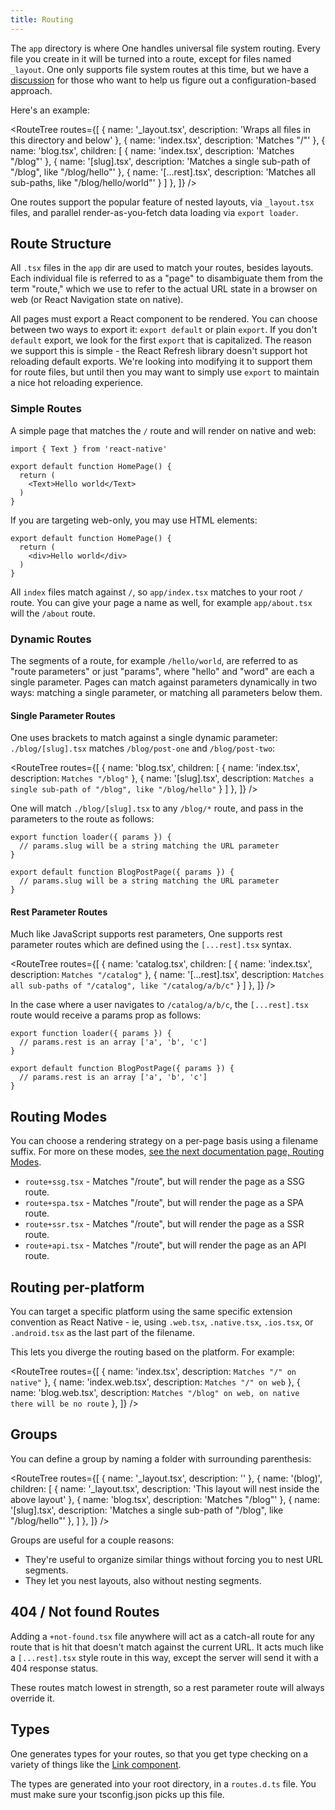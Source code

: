 ```yaml
---
title: Routing
---
```


The `app` directory is where One handles universal file system routing. Every file you create in it will be turned into a route, except for files named `_layout`. One only supports file system routes at this time, but we have a [discussion](https://github.com/onejs/one/discussions/108) for those who want to help us figure out a configuration-based approach.

Here's an example:

<RouteTree
  routes={[
    { name: '_layout.tsx', description: 'Wraps all files in this directory and below' },
    { name: 'index.tsx', description: 'Matches "/"' },
    { name: 'blog.tsx', children: [
      { name: 'index.tsx', description: 'Matches "/blog"' },
      { name: '[slug].tsx', description: 'Matches a single sub-path of "/blog", like "/blog/hello"' },
      { name: '[...rest].tsx', description: 'Matches all sub-paths, like "/blog/hello/world"' }
    ] },
  ]}
/>

One routes support the popular feature of nested layouts, via `_layout.tsx` files, and parallel render-as-you-fetch data loading via `export loader`.

## Route Structure

All `.tsx` files in the `app` dir are used to match your routes, besides layouts. Each individual file is referred to as a "page" to disambiguate them from the term "route," which we use to refer to the actual URL state in a browser on web (or React Navigation state on native).

All pages must export a React component to be rendered. You can choose between two ways to export it: `export default` or plain `export`. If you don't `default` export, we look for the first `export` that is capitalized. The reason we support this is simple - the React Refresh library doesn't support hot reloading default exports. We're looking into modifying it to support them for route files, but until then you may want to simply use `export` to maintain a nice hot reloading experience.

### Simple Routes

A simple page that matches the `/` route and will render on native and web:

```tsx fileName=app/index.tsx
import { Text } from 'react-native'

export default function HomePage() {
  return (
    <Text>Hello world</Text>
  )
}
```

If you are targeting web-only, you may use HTML elements:

```tsx fileName=app/index.tsx
export default function HomePage() {
  return (
    <div>Hello world</div>
  )
}
```

All `index` files match against `/`, so `app/index.tsx` matches to your root `/` route. You can give your page a name as well, for example `app/about.tsx` will the `/about` route.

### Dynamic Routes

The segments of a route, for example `/hello/world`, are referred to as "route parameters" or just "params", where "hello" and "word" are each a single parameter. Pages can match against parameters dynamically in two ways: matching a single parameter, or matching all parameters below them.

#### Single Parameter Routes

One uses brackets to match against a single dynamic parameter: `./blog/[slug].tsx` matches `/blog/post-one` and `/blog/post-two`:

<RouteTree
  routes={[
    { name: 'blog.tsx', children: [
      { name: 'index.tsx', description: `Matches "/blog"` },
      { name: '[slug].tsx', description: `Matches a single sub-path of "/blog", like "/blog/hello"` }
    ] },
  ]}
/>

One will match `./blog/[slug].tsx` to any `/blog/*` route, and pass in the parameters to the route as follows:

```tsx
export function loader({ params }) {
  // params.slug will be a string matching the URL parameter
}

export default function BlogPostPage({ params }) {
  // params.slug will be a string matching the URL parameter
}
```

#### Rest Parameter Routes

Much like JavaScript supports rest parameters, One supports rest parameter routes which are defined using the `[...rest].tsx` syntax.

<RouteTree
  routes={[
    { name: 'catalog.tsx', children: [
      { name: 'index.tsx', description: `Matches "/catalog"` },
      { name: '[...rest].tsx', description: `Matches all sub-paths of "/catalog", like "/catalog/a/b/c"` }
    ] },
  ]}
/>

In the case where a user navigates to `/catalog/a/b/c`, the `[...rest].tsx` route would receive a params prop as follows:

```tsx
export function loader({ params }) {
  // params.rest is an array ['a', 'b', 'c']
}

export default function BlogPostPage({ params }) {
  // params.rest is an array ['a', 'b', 'c']
}
```

## Routing Modes

You can choose a rendering strategy on a per-page basis using a filename suffix. For more on these modes, [see the next documentation page, Routing Modes](/docs/routing-modes).

- `route+ssg.tsx` - Matches "/route", but will render the page as a SSG route.
- `route+spa.tsx` - Matches "/route", but will render the page as a SPA route.
- `route+ssr.tsx` - Matches "/route", but will render the page as a SSR route.
- `route+api.tsx` - Matches "/route", but will render the page as an API route.

## Routing per-platform

You can target a specific platform using the same specific extension convention as React Native - ie, using `.web.tsx`, `.native.tsx`, `.ios.tsx`, or `.android.tsx` as the last part of the filename.

This lets you diverge the routing based on the platform. For example:

<RouteTree
  routes={[
    { name: 'index.tsx', description: `Matches "/" on native"` },
    { name: 'index.web.tsx', description: `Matches "/" on web` },
    { name: 'blog.web.tsx', description: `Matches "/blog" on web, on native there will be no route` },
  ]}
/>

## Groups

You can define a group by naming a folder with surrounding parenthesis:


<RouteTree
  routes={[
    { name: '_layout.tsx', description: '' },
    { name: '(blog)', children: [
      { name: '_layout.tsx', description: 'This layout will nest inside the above layout' },
      { name: 'blog.tsx', description: 'Matches "/blog"' },
      { name: '[slug].tsx', description: 'Matches a single sub-path of "/blog", like "/blog/hello"' },
    ] },
  ]}
/>

Groups are useful for a couple reasons:

- They're useful to organize similar things without forcing you to nest URL segments.
- They let you nest layouts, also without nesting segments.


## 404 / Not found Routes

Adding a `+not-found.tsx` file anywhere will act as a catch-all route for any route that is hit that doesn't match against the current URL. It acts much like a `[...rest].tsx` style route in this way, except the server will send it with a 404 response status.

These routes match lowest in strength, so a rest parameter route will always override it.

## Types

One generates types for your routes, so that you get type checking on a variety of things like the [Link component](/docs/components-Link).

The types are generated into your root directory, in a `routes.d.ts` file. You must make sure your tsconfig.json picks up this file.
